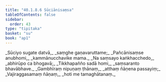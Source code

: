 ```yaml
---
title: "40.1.8.6 Sūciānisaṃsa"
tableOfContents: false
sidebar:
  order: 43
type: "tipitaka"
basket: "su"
book: "ap1"
---
```



<DynamicBreadcrumb />

<Division number="109" book="ap1">

<Paragraph number="4406" type="verses" book="ap1">
_Sūciyo sugate datvā,_  
_saṃghe gaṇavaruttame;_  
_Pañcānisaṃse anubhomi,_  
_kammānucchavike mama._  

</Paragraph>

</Division>
<Division number="110" book="ap1">

<Paragraph number="4407" type="verses" book="ap1">
_Na saṃsayo kaṅkhacchedo,_  
_abhirūpo ca bhogavā;_  
_Tikkhapañño sadā homi,_  
_saṃsaranto bhavābhave._  

</Paragraph>

</Division>
<Division number="111" book="ap1">

<Paragraph number="4408" type="verses" book="ap1">
_Gambhīraṃ nipuṇaṃ ṭhānaṃ,_  
_atthaṃ ñāṇena passayiṃ;_  
_Vajiraggasamaṃ ñāṇaṃ,_  
_hoti me tamaghātanaṃ._
</Paragraph>
</Division>